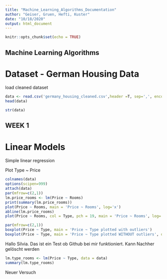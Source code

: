 ```yaml
---
title: "Machine_Learning_Algorithms_Documentation"
author: "Geiser, Gruen, Hefti, Kuster"
date: "10/18/2020"
output: html_document
---
```


```r
knitr::opts_chunk$set(echo = TRUE)
```

## Machine Learning Algorithms

# Dataset - German Housing Data 


load cleaned dataset
```r
data <- read.csv('germany_housing_cleaned.csv',header =T, sep=',', encoding='UTF-8')
head(data)
```
```r
str(data)
```
## WEEK 1
# Linear Models

Simple linear regression

Plot Type ~ Price
```r
colnames(data)
options(scipen=999)
attach(data)
par(mfrow=c(2,1))
lm.price_rooms <- lm(Price ~ Rooms)
print(summary(lm.price_rooms))
plot(Price ~ Rooms, main = 'Price ~ Rooms', log='x')
abline(lm.price_rooms)
plot(Price ~ Rooms, col = Type, pch = 19, main = 'Price ~ Rooms', log='x')
```
```r
par(mfrow=c(2,1))
boxplot(Price ~ Type, main = 'Price ~ Type plotted with outliers')
boxplot(Price ~ Type, main = 'Price ~ Type plotted WITHOUT outliers', outline=FALSE)
```

Hallo Silvia. Das ist ein Test ob Github bei mir funktioniert. Kann Nachher gelöscht werden

```r
lm.type_rooms <- lm(Price ~ Type, data = data)
summary(lm.type_rooms)
```
Neuer Versuch
